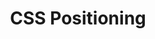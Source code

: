 ---
id: "web_mc_medium_005"
questionType: "MULTIPLE_CHOICE"
title: "CSS Positioning"
description: "Which CSS position value removes the element from the document flow?"
difficulty: "MEDIUM"
category: "Web Development"
options:
  - "relative"
  - "absolute"
  - "fixed"
  - "static"
correctAnswer: 1
---